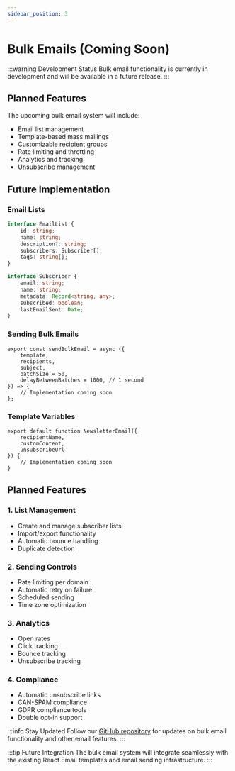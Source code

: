 ```yaml
---
sidebar_position: 3
---
```


# Bulk Emails (Coming Soon)

:::warning Development Status
Bulk email functionality is currently in development and will be available in a future release.
:::

## Planned Features

The upcoming bulk email system will include:
- Email list management
- Template-based mass mailings
- Customizable recipient groups
- Rate limiting and throttling
- Analytics and tracking
- Unsubscribe management

## Future Implementation

### Email Lists

```typescript
interface EmailList {
    id: string;
    name: string;
    description?: string;
    subscribers: Subscriber[];
    tags: string[];
}

interface Subscriber {
    email: string;
    name: string;
    metadata: Record<string, any>;
    subscribed: boolean;
    lastEmailSent: Date;
}
```

### Sending Bulk Emails

```typescript:src%2Futil%2Fmail.tsx
export const sendBulkEmail = async ({
    template,
    recipients,
    subject,
    batchSize = 50,
    delayBetweenBatches = 1000, // 1 second
}) => {
    // Implementation coming soon
};
```

### Template Variables

```typescript:src%2Fmail%2Fnewsletter.tsx
export default function NewsletterEmail({ 
    recipientName,
    customContent,
    unsubscribeUrl 
}) {
    // Implementation coming soon
}
```

## Planned Features

### 1. List Management
- Create and manage subscriber lists
- Import/export functionality
- Automatic bounce handling
- Duplicate detection

### 2. Sending Controls
- Rate limiting per domain
- Automatic retry on failure
- Scheduled sending
- Time zone optimization

### 3. Analytics
- Open rates
- Click tracking
- Bounce tracking
- Unsubscribe tracking

### 4. Compliance
- Automatic unsubscribe links
- CAN-SPAM compliance
- GDPR compliance tools
- Double opt-in support

:::info Stay Updated
Follow our [GitHub repository](https://github.com/eliasnau/starter-kit) for updates on bulk email functionality and other email features.
:::

:::tip Future Integration
The bulk email system will integrate seamlessly with the existing React Email templates and email sending infrastructure.
:::